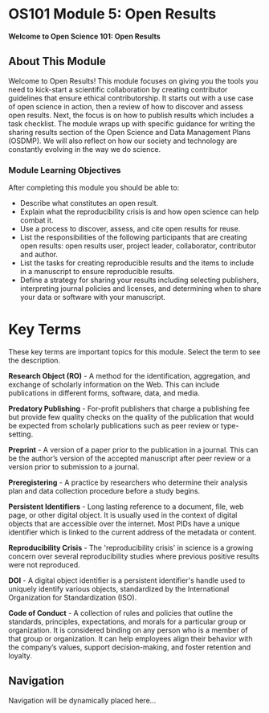 # OS101 Module 5: Open Results

**Welcome to Open Science 101: Open Results**

## About This Module

Welcome to Open Results! This module focuses on giving you the tools you need to kick-start a scientific collaboration by creating contributor guidelines that ensure ethical contributorship. It starts out with a use case of open science in action, then a review of how to discover and assess open results. Next, the focus is on how to publish results which includes a task checklist. The module wraps up with specific guidance for writing the sharing results section of the Open Science and Data Management Plans (OSDMP). We will also reflect on how our society and technology are constantly evolving in the way we do science.

### Module Learning Objectives

After completing this module you should be able to:

- Describe what constitutes an open result.
- Explain what the reproducibility crisis is and how open science can help combat it.
- Use a process to discover, assess, and cite open results for reuse.
- List the responsibilities of the following participants that are creating open results: open results user, project leader, collaborator, contributor and author.
- List the tasks for creating reproducible results and the items to include in a manuscript to ensure reproducible results.
- Define a strategy for sharing your results including selecting publishers, interpreting journal policies and licenses, and determining when to share your data or software with your manuscript.

# Key Terms

These key terms are important topics for this module. Select the term to see the description.

**Research Object (RO)** - A method for the identification, aggregation, and exchange of scholarly information on the Web. This can include publications in different forms, software, data, and media.

**Predatory Publishing** - For-profit publishers that charge a publishing fee but provide few quality checks on the quality of the publication that would be expected from scholarly publications such as peer review or type-setting.

**Preprint** - A version of a paper prior to the publication in a journal. This can be the author’s version of the accepted manuscript after peer review or a version prior to submission to a journal.

**Preregistering** - A practice by researchers who determine their analysis plan and data collection procedure before a study begins.

**Persistent Identifiers** - Long lasting reference to a document, file, web page, or other digital object. It is usually used in the context of digital objects that are accessible over the internet. Most PIDs have a unique identifier which is linked to the current address of the metadata or content.

**Reproducibility Crisis** - The 'reproducibility crisis' in science is a growing concern over several reproducibility studies where previous positive results were not reproduced.

**DOI** - A digital object identifier is a persistent identifier's handle used to uniquely identify various objects, standardized by the International Organization for Standardization (ISO).

**Code of Conduct** - A collection of rules and policies that outline the standards, principles, expectations, and morals for a particular group or organization. It is considered binding on any person who is a member of that group or organization. It can help employees align their behavior with the company’s values, support decision-making, and foster retention and loyalty.

## Navigation

Navigation will be dynamically placed here... 